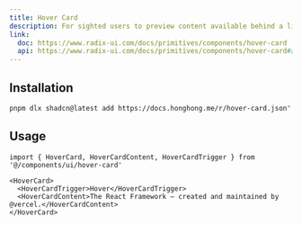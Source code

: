 ```yaml
---
title: Hover Card
description: For sighted users to preview content available behind a link.
link:
  doc: https://www.radix-ui.com/docs/primitives/components/hover-card
  api: https://www.radix-ui.com/docs/primitives/components/hover-card#api-reference
---
```


<ComponentPreview name='hover-card/hover-card' />

## Installation

```bash
pnpm dlx shadcn@latest add https://docs.honghong.me/r/hover-card.json"
```

## Usage

```tsx
import { HoverCard, HoverCardContent, HoverCardTrigger } from '@/components/ui/hover-card'
```

```tsx
<HoverCard>
  <HoverCardTrigger>Hover</HoverCardTrigger>
  <HoverCardContent>The React Framework – created and maintained by @vercel.</HoverCardContent>
</HoverCard>
```
